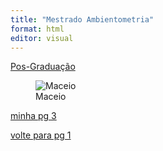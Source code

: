 ```yaml
---
title: "Mestrado Ambientometria"
format: html
editor: visual
---
```


[Pos-Graduação](https://ppgambientometria.furg.br/)

![Maceio](https://viagemeturismo.abril.com.br/wp-content/uploads/2016/10/01304270_3c4a1c1f3d-1.jpeg?quality=70&strip=info&w=1024&crop=1)

[minha pg 3](pagina3.html)

[volte para pg 1](index.html)

